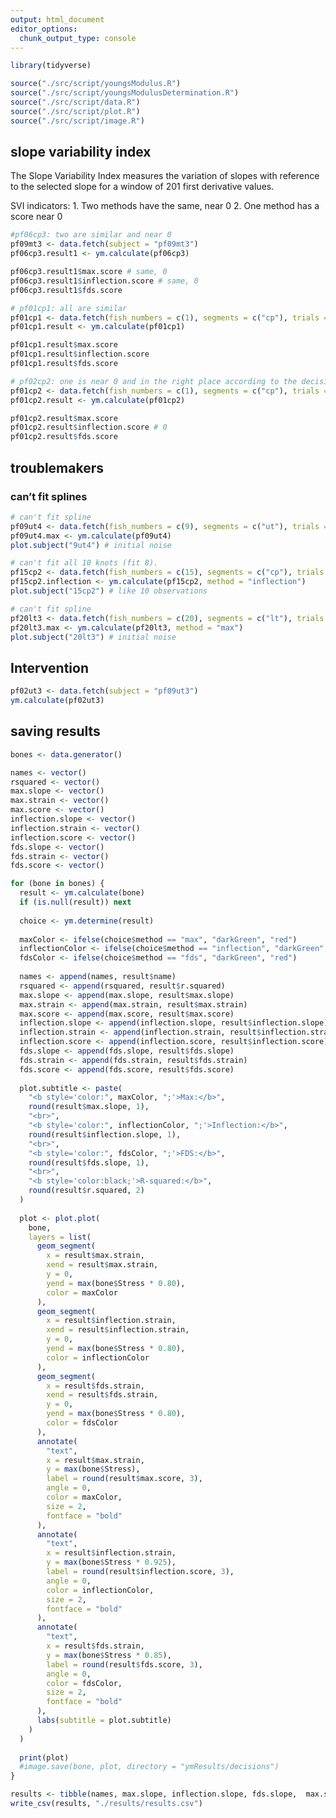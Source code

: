 ```yaml
---
output: html_document
editor_options: 
  chunk_output_type: console
---
```


```r
library(tidyverse)

source("./src/script/youngsModulus.R")
source("./src/script/youngsModulusDetermination.R")
source("./src/script/data.R")
source("./src/script/plot.R")
source("./src/script/image.R")
```


## slope variability index

The Slope Variability Index measures the variation of slopes with reference to the selected slope for a window of 201 first derivative values.

SVI indicators:
  1. Two methods have the same, near 0
  2. One method has a score near 0
```r
#pf06cp3: two are similar and near 0
pf09mt3 <- data.fetch(subject = "pf09mt3")
pf06cp3.result1 <- ym.calculate(pf06cp3)

pf06cp3.result1$max.score # same, 0
pf06cp3.result1$inflection.score # same, 0
pf06cp3.result1$fds.score

# pf01cp1: all are similar
pf01cp1 <- data.fetch(fish_numbers = c(1), segments = c("cp"), trials = c(1))
pf01cp1.result <- ym.calculate(pf01cp1)

pf01cp1.result$max.score
pf01cp1.result$inflection.score
pf01cp1.result$fds.score

# pf02cp2: one is near 0 and in the right place according to the decision tree
pf01cp2 <- data.fetch(fish_numbers = c(1), segments = c("cp"), trials = c(2))
pf01cp2.result <- ym.calculate(pf01cp2)

pf01cp2.result$max.score 
pf01cp2.result$inflection.score # 0
pf01cp2.result$fds.score
```


## troublemakers

### can't fit splines
```r
# can't fit spline
pf09ut4 <- data.fetch(fish_numbers = c(9), segments = c("ut"), trials = c(4))
pf09ut4.max <- ym.calculate(pf09ut4)
plot.subject("9ut4") # initial noise

# can't fit all 10 knots (fit 8).
pf15cp2 <- data.fetch(fish_numbers = c(15), segments = c("cp"), trials = c(2))
pf15cp2.inflection <- ym.calculate(pf15cp2, method = "inflection")
plot.subject("15cp2") # like 10 observations

# can't fit spline
pf20lt3 <- data.fetch(fish_numbers = c(20), segments = c("lt"), trials = c(3))
pf20lt3.max <- ym.calculate(pf20lt3, method = "max")
plot.subject("20lt3") # initial noise
```

## Intervention
```r
pf02ut3 <- data.fetch(subject = "pf09ut3")
ym.calculate(pf02ut3)
```



## saving results
```r
bones <- data.generator()

names <- vector()
rsquared <- vector()
max.slope <- vector()
max.strain <- vector()
max.score <- vector()
inflection.slope <- vector()
inflection.strain <- vector()
inflection.score <- vector()
fds.slope <- vector()
fds.strain <- vector()
fds.score <- vector()
```

```r
for (bone in bones) {
  result <- ym.calculate(bone)
  if (is.null(result)) next
  
  choice <- ym.determine(result)
  
  maxColor <- ifelse(choice$method == "max", "darkGreen", "red")
  inflectionColor <- ifelse(choice$method == "inflection", "darkGreen", "red")
  fdsColor <- ifelse(choice$method == "fds", "darkGreen", "red")
  
  names <- append(names, result$name)
  rsquared <- append(rsquared, result$r.squared)
  max.slope <- append(max.slope, result$max.slope)
  max.strain <- append(max.strain, result$max.strain)
  max.score <- append(max.score, result$max.score)
  inflection.slope <- append(inflection.slope, result$inflection.slope)
  inflection.strain <- append(inflection.strain, result$inflection.strain)
  inflection.score <- append(inflection.score, result$inflection.score)
  fds.slope <- append(fds.slope, result$fds.slope)
  fds.strain <- append(fds.strain, result$fds.strain)
  fds.score <- append(fds.score, result$fds.score)
  
  plot.subtitle <- paste(
    "<b style='color:", maxColor, ";'>Max:</b>",
    round(result$max.slope, 1),
    "<br>",
    "<b style='color:", inflectionColor, ";'>Inflection:</b>",
    round(result$inflection.slope, 1),
    "<br>",
    "<b style='color:", fdsColor, ";'>FDS:</b>",
    round(result$fds.slope, 1),
    "<br>",
    "<b style='color:black;'>R-squared:</b>",
    round(result$r.squared, 2)
  )
  
  plot <- plot.plot(
    bone,
    layers = list(
      geom_segment(
        x = result$max.strain,
        xend = result$max.strain,
        y = 0,
        yend = max(bone$Stress * 0.80),
        color = maxColor
      ),
      geom_segment(
        x = result$inflection.strain,
        xend = result$inflection.strain,
        y = 0,
        yend = max(bone$Stress * 0.80),
        color = inflectionColor
      ),
      geom_segment(
        x = result$fds.strain,
        xend = result$fds.strain,
        y = 0,
        yend = max(bone$Stress * 0.80),
        color = fdsColor
      ),
      annotate(
        "text",
        x = result$max.strain,
        y = max(bone$Stress),
        label = round(result$max.score, 3),
        angle = 0,
        color = maxColor,
        size = 2,
        fontface = "bold"
      ),
      annotate(
        "text",
        x = result$inflection.strain,
        y = max(bone$Stress * 0.925),
        label = round(result$inflection.score, 3),
        angle = 0,
        color = inflectionColor,
        size = 2,
        fontface = "bold"
      ),
      annotate(
        "text",
        x = result$fds.strain,
        y = max(bone$Stress * 0.85),
        label = round(result$fds.score, 3),
        angle = 0,
        color = fdsColor,
        size = 2,
        fontface = "bold"
      ),
      labs(subtitle = plot.subtitle)
    )
  )
  
  print(plot)
  #image.save(bone, plot, directory = "ymResults/decisions")
}
```

```r
results <- tibble(names, max.slope, inflection.slope, fds.slope,  max.strain, inflection.strain, fds.strain, max.score, inflection.score, fds.score, rsquared)
write_csv(results, "./results/results.csv")
```






